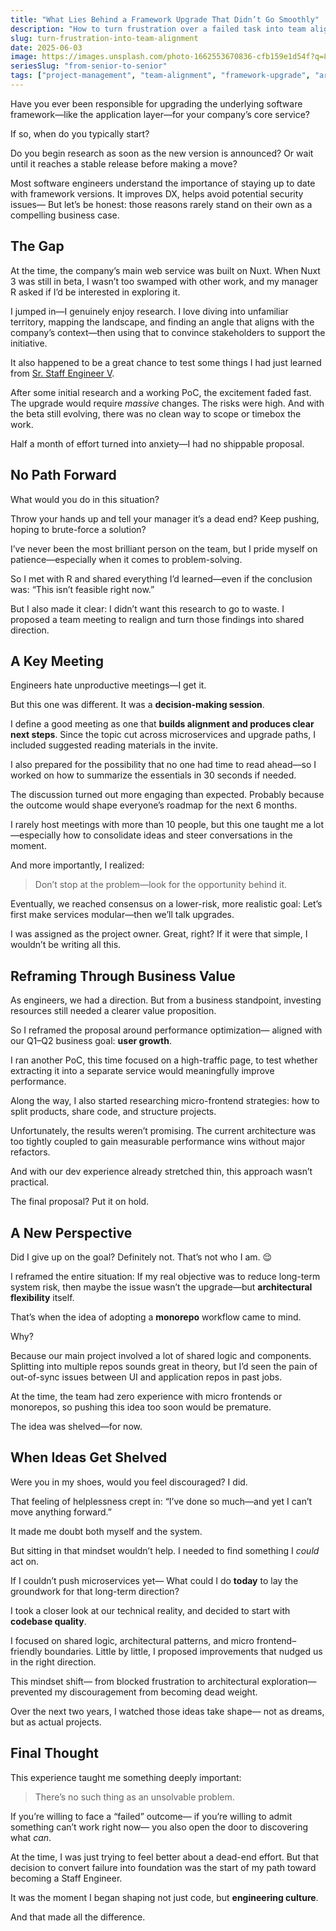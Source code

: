 ```yaml
---
title: "What Lies Behind a Framework Upgrade That Didn’t Go Smoothly"
description: "How to turn frustration over a failed task into team alignment"
slug: turn-frustration-into-team-alignment
date: 2025-06-03
image: https://images.unsplash.com/photo-1662553670836-cfb159e1d54f?q=80&w=1026&auto=format&fit=crop&ixlib=rb-4.1.0&ixid=M3wxMjA3fDB8MHxwaG90by1wYWdlfHx8fGVufDB8fHx8fA%3D%3D
seriesSlug: "from-senior-to-senior"
tags: ["project-management", "team-alignment", "framework-upgrade", "architecture", "problem-solving", "leadership"]
---
```




Have you ever been responsible for upgrading the underlying software framework—like the application layer—for your company’s core service?

If so, when do you typically start?

Do you begin research as soon as the new version is announced?
Or wait until it reaches a stable release before making a move?

Most software engineers understand the importance of staying up to date with framework versions.
It improves DX, helps avoid potential security issues—
But let’s be honest: those reasons rarely stand on their own as a compelling business case.


## The Gap

At the time, the company’s main web service was built on Nuxt.
When Nuxt 3 was still in beta, I wasn’t too swamped with other work, and my manager R asked if I’d be interested in exploring it.

I jumped in—I genuinely enjoy research.
I love diving into unfamiliar territory, mapping the landscape, and finding an angle that aligns with the company’s context—then using that to convince stakeholders to support the initiative.

It also happened to be a great chance to test some things I had just learned from [Sr. Staff Engineer V](/en/posts/how-to-steal-from-the-most-expensive-engineer).

<Spacer />

After some initial research and a working PoC, the excitement faded fast.
The upgrade would require *massive* changes.
The risks were high.
And with the beta still evolving, there was no clean way to scope or timebox the work.

Half a month of effort turned into anxiety—I had no shippable proposal.


## No Path Forward

What would you do in this situation?

Throw your hands up and tell your manager it’s a dead end?
Keep pushing, hoping to brute-force a solution?

I’ve never been the most brilliant person on the team,
but I pride myself on patience—especially when it comes to problem-solving.

So I met with R and shared everything I’d learned—even if the conclusion was:
“This isn’t feasible right now.”

But I also made it clear:
I didn’t want this research to go to waste.
I proposed a team meeting to realign and turn those findings into shared direction.


## A Key Meeting

Engineers hate unproductive meetings—I get it.

But this one was different. It was a **decision-making session**.

I define a good meeting as one that **builds alignment and produces clear next steps**.
Since the topic cut across microservices and upgrade paths, I included suggested reading materials in the invite.

I also prepared for the possibility that no one had time to read ahead—so I worked on how to summarize the essentials in 30 seconds if needed.

<Spacer />
The discussion turned out more engaging than expected.
Probably because the outcome would shape everyone’s roadmap for the next 6 months.

I rarely host meetings with more than 10 people,
but this one taught me a lot—especially how to consolidate ideas and steer conversations in the moment.

And more importantly, I realized:
> Don’t stop at the problem—look for the opportunity behind it.

Eventually, we reached consensus on a lower-risk, more realistic goal:
Let’s first make services modular—then we’ll talk upgrades.

<Spacer />

I was assigned as the project owner. Great, right?
If it were that simple, I wouldn’t be writing all this.


## Reframing Through Business Value

As engineers, we had a direction.
But from a business standpoint, investing resources still needed a clearer value proposition.

So I reframed the proposal around performance optimization—
aligned with our Q1–Q2 business goal: **user growth**.

<Spacer />

I ran another PoC, this time focused on a high-traffic page,
to test whether extracting it into a separate service would meaningfully improve performance.

Along the way, I also started researching micro-frontend strategies:
how to split products, share code, and structure projects.

Unfortunately, the results weren’t promising.
The current architecture was too tightly coupled to gain measurable performance wins without major refactors.

And with our dev experience already stretched thin, this approach wasn’t practical.

The final proposal?
Put it on hold.


## A New Perspective

Did I give up on the goal?
Definitely not. That’s not who I am. 😌

I reframed the entire situation:
If my real objective was to reduce long-term system risk,
then maybe the issue wasn’t the upgrade—but **architectural flexibility** itself.

That’s when the idea of adopting a **monorepo** workflow came to mind.

<Spacer />
Why?

Because our main project involved a lot of shared logic and components.
Splitting into multiple repos sounds great in theory, but I’d seen the pain of out-of-sync issues between UI and application repos in past jobs.

At the time, the team had zero experience with micro frontends or monorepos,
so pushing this idea too soon would be premature.

The idea was shelved—for now.


## When Ideas Get Shelved

Were you in my shoes, would you feel discouraged?
I did.

That feeling of helplessness crept in:
“I’ve done so much—and yet I can’t move anything forward.”

It made me doubt both myself and the system.

<Spacer />

But sitting in that mindset wouldn’t help.
I needed to find something I *could* act on.

If I couldn’t push microservices yet—
What could I do **today** to lay the groundwork for that long-term direction?

I took a closer look at our technical reality,
and decided to start with **codebase quality**.

I focused on shared logic, architectural patterns, and micro frontend–friendly boundaries.
Little by little, I proposed improvements that nudged us in the right direction.

<Spacer />

This mindset shift—
from blocked frustration to architectural exploration—
prevented my discouragement from becoming dead weight.

Over the next two years, I watched those ideas take shape—
not as dreams, but as actual projects.


## Final Thought

This experience taught me something deeply important:

> There’s no such thing as an unsolvable problem.

If you’re willing to face a “failed” outcome—
if you’re willing to admit something can’t work right now—
you also open the door to discovering what *can*.

<Spacer />

At the time, I was just trying to feel better about a dead-end effort.
But that decision to convert failure into foundation was the start of my path toward becoming a Staff Engineer.

It was the moment I began shaping not just code,
but **engineering culture**.

And that made all the difference.
